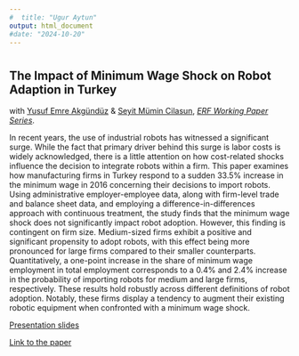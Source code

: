 ```yaml
---
#  title: "Ugur Aytun"
output: html_document
#date: "2024-10-20"
---
```



#
#
#
#
#
#

## The Impact of Minimum Wage Shock on Robot Adaption in Turkey
with [Yusuf Emre Akgündüz](http://myweb.sabanciuniv.edu/emreakgunduz/) & [Seyit Mümin Cilasun](https://avesis.tedu.edu.tr/seyit.cilasun), [*ERF Working Paper Series*](https://erf.org.eg/publication_cat/working-paper-series/).

In recent years, the use of industrial robots has witnessed a significant surge. While the fact that primary driver behind this surge is labor costs is widely acknowledged, there is a little attention on how cost-related shocks influence the decision to integrate robots within a firm. This paper examines how manufacturing firms in Turkey respond to a sudden 33.5% increase in the minimum wage in 2016 concerning their decisions to import robots. Using administrative employer-employee data, along with firm-level trade and balance sheet data, and employing a difference-in-differences approach with continuous treatment, the study finds that the minimum wage shock does not significantly impact robot adoption. However, this finding is contingent on firm size. Medium-sized firms exhibit a positive and significant propensity to adopt robots, with this effect being more pronounced for large firms compared to their smaller counterparts. Quantitatively, a one-point increase in the share of minimum wage employment in total employment corresponds to a 0.4% and 2.4% increase in the probability of importing robots for medium and large firms, respectively. These results hold robustly across different definitions of robot adoption. Notably, these firms display a tendency to augment their existing robotic equipment when confronted with a minimum wage shock.

[Presentation slides](https://drive.google.com/file/d/1NRRV6hpBy-Kq2i9W3w-4eudjKYkuIuzk/view?usp=sharing)

[Link to the paper](https://erf.org.eg/app/uploads/2024/03/1711264323_241_1559769_erf30_lbr_uguraytun_etall_88.pdf)




